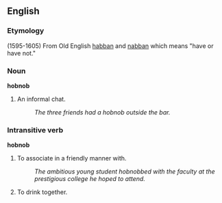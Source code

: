 ==English==
===Etymology===
(1595-1605) From Old English [[habban]] and [[nabban]] which means "have or have not."

===Noun===
'''hobnob'''
#An informal chat.
#:''The three friends had a hobnob outside the bar.''

===Intransitive verb===
'''hobnob'''
#To associate in a friendly manner with.
#:''The ambitious young student hobnobbed with the faculty at the prestigious college he hoped to attend.''
#To drink together.
